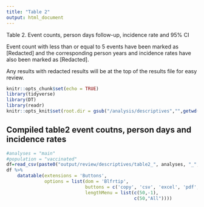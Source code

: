 ```yaml
---
title: "Table 2"
output: html_document
---
```

Table 2. Event counts, person days follow-up, incidence rate and 95% CI

Event count with less than or equal to 5 events have been marked as [Redacted] and the corresponding person years and incidence rates have also been marked as [Redacted].

Any results with redacted results will be at the top of the results file for easy review.


```r
knitr::opts_chunk$set(echo = TRUE)
library(tidyverse)
library(DT)
library(readr)
knitr::opts_knit$set(root.dir = gsub("/analysis/descriptives","",getwd()))
```

## Compiled table2 event coutns, person days and incidence rates

```r
#analyses = "main"
#population = "vaccinated"
df=read_csv(paste0("output/review/descriptives/table2_", analyses, "_", population, ".csv"))
df %>%
    datatable(extensions = 'Buttons',
              options = list(dom = 'Blfrtip',
                             buttons = c('copy', 'csv', 'excel', 'pdf', 'print' ),
                             lengthMenu = list(c(50,-1),
                                               c(50,"All"))))
```
